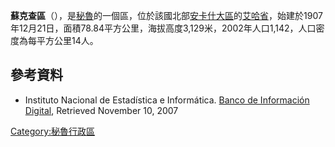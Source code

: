 '''蘇克查區'''（{{lang-es|Distrito de Succha}}），是[[秘魯|秘魯]]的一個區，位於該國北部[[安卡什大區|安卡什大區]]的[[艾哈省|艾哈省]]，始建於1907年12月21日，面積78.84平方公里，海拔高度3,129米，2002年人口1,142，人口密度為每平方公里14人。

==參考資料==
*{{es icon}} Instituto Nacional de Estadística e Informática. [https://web.archive.org/web/20080423164200/http://desa.inei.gob.pe/mapas/bid/ Banco de Información Digital], Retrieved November 10, 2007

{{coord|9|25|01|S|77|13|01|W|type:adm3rd_source:kolossus-itwiki|display=title}}

{{Peru-geo-stub}}
[[Category:秘魯行政區|Category:秘魯行政區]]